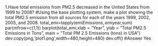 1.Have total emissions from PM2.5 decreased in the United States from 1999 to 2008?
#Using the base plotting system, make a plot showing the total PM2.5 emission from all sources for each of the years 1999, 2002, 2005, and 2008.
total_emi=tapply(emi$Emissions,emi$year,sum)
par(mfrow=c(1,1))
barplot(total_emi,xlab = "Year", ylab = "Total PM2.5 Emissions in Tons", main = "Total PM 2.5 Emissions (tons) in USA")
dev.copy(png,'plot1.png',width=480,height=480)
dev.off()
#Answer Yes

